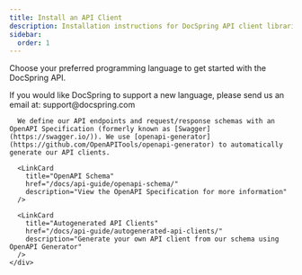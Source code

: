 ```yaml
---
title: Install an API Client
description: Installation instructions for DocSpring API client libraries
sidebar:
  order: 1
---
```



Choose your preferred programming language to get started with the DocSpring API.

<Tabs syncKey="language">
  <TabItem label="JavaScript">
    <SdkInstallationCardGrid cards={sdkLinkCardConfigs.javascript} />
    <JavaScriptMarkdown />
  </TabItem>

<TabItem label="TypeScript">
  <SdkInstallationCardGrid cards={sdkLinkCardConfigs.typescript} />
  <TypeScriptMarkdown />
</TabItem>

<TabItem label="Ruby">
  <SdkInstallationCardGrid cards={sdkLinkCardConfigs.ruby} />
  <RubyMarkdown />
</TabItem>

<TabItem label="Python">
  <SdkInstallationCardGrid cards={sdkLinkCardConfigs.python} />
  <PythonMarkdown />
</TabItem>

<TabItem label="PHP">
  <SdkInstallationCardGrid cards={sdkLinkCardConfigs.php} />
  <PHPMarkdown />
</TabItem>

<TabItem label="Java">
  <SdkInstallationCardGrid cards={sdkLinkCardConfigs.java} />
  <JavaMarkdown />
</TabItem>

<TabItem label="C#">
  <SdkInstallationCardGrid cards={sdkLinkCardConfigs.csharp} />
  <CSharpMarkdown />
</TabItem>

<TabItem label="Go">
  <SdkInstallationCardGrid cards={sdkLinkCardConfigs.go} />
  <GoMarkdown />
</TabItem>

<TabItem label="Elixir">
  <SdkInstallationCardGrid cards={sdkLinkCardConfigs.elixir} />
  <ElixirMarkdown />
</TabItem>

  <TabItem label="Other">
    <div className="client-library-info-pane">
      If you would like DocSpring to support a new language, please send us an email at: support@docspring.com

      We define our API endpoints and request/response schemas with an OpenAPI Specification (formerly known as [Swagger](https://swagger.io/)). We use [openapi-generator](https://github.com/OpenAPITools/openapi-generator) to automatically generate our API clients.

      <LinkCard
        title="OpenAPI Schema"
        href="/docs/api-guide/openapi-schema/"
        description="View the OpenAPI Specification for more information"
      />

      <LinkCard
        title="Autogenerated API Clients"
        href="/docs/api-guide/autogenerated-api-clients/"
        description="Generate your own API client from our schema using OpenAPI Generator"
      />
    </div>

  </TabItem>
</Tabs>
